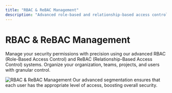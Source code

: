 ```yaml
---
title: "RBAC & ReBAC Management"
description: "Advanced role-based and relationship-based access control for organizations, teams, projects, and users."
---
```


# RBAC & ReBAC Management

Manage your security permissions with precision using our advanced RBAC (Role-Based Access Control) and ReBAC (Relationship-Based Access Control) systems. Organize your organization, teams, projects, and users with granular control.

<Frame>
  <img src="/images/rbac-management.png" alt="RBAC & ReBAC Management" style={{ borderRadius: '0.5rem' }} />
</Frame>

<Note>
  Our advanced segmentation ensures that each user has the appropriate level of access, boosting overall security.
</Note>
